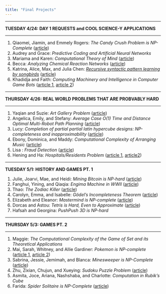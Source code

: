 ```yaml
---
title: "Final Projects"
---
```


<hr>
**TUESDAY 4/24: DAY 1 REQUESTS and COOL SCIENCE-Y APPLICATIONS**
<hr>
1. Qiaomei, Jiamin, and Emmely Rogers: _The Candy Crush Problem is NP-Complete_ ([article](https://arxiv.org/abs/1403.1911))
2. Audrey and Grace: _Predictive Coding and Artificial Neural Networks_
3. Mariama and Karen: _Computational Theory of Mind_ ([article](https://en.wikipedia.org/wiki/Computational_theory_of_mind))
4. Becca: _Analyzing Chemical Reaction Networks_ ([article](https://jsystchem.springeropen.com/track/pdf/10.1186/1759-2208-3-1))
5. Katrina, Alice, Max, and Julia Chen: _[Recursive syntactic pattern learning by songbirds](https://granieri.github.io/songbird-syntax/)_ ([article](https://www.ncbi.nlm.nih.gov/pmc/articles/PMC2653278/))
6. Khadidja and Faith: _Computing Machinery and Intelligence in Computer Game Bots_ ([article 1](https://link.springer.com/content/pdf/10.1007%2F978-1-4020-6710-5.pdf), [article 2](https://ieeexplore.ieee.org/stamp/stamp.jsp?tp=&arnumber=5247069))

<hr>
**THURSDAY 4/26: REAL WORLD PROBLEMS THAT ARE PROBVABLY HARD**
<hr>
1. Yaqian and Suzie: _Art Gallery Problem_ ([article](https://en.wikipedia.org/wiki/Art_gallery_problem))
2. Angelica, Emily, and Stefany: _Average Case O(1) Time and Distance Optimal Multi-Robot Path Planning_ ([article](https://arxiv.org/pdf/1706.07255.pdf))
3. Lucy: _Completion of partial partial latin hypercube designs: NP-completeness and inapproximability_ ([article](https://www.sciencedirect.com/science/article/pii/S0304397518300409))
4. Ebony, Dominica, and Maddy: _Computational Complexity of Arranging Music_ ([article](https://arxiv.org/pdf/1607.04220.pdf))
5. Lisa : _Fraud Detection_ ([article](http://www.cs.tau.ac.il/~milo/projects/modas/papers/rudolf.pdf))
6. Hening and Ha: _Hospitals/Residents Problem_ ([article 1](https://web.stanford.edu/~alroth/papers/rothperansonaer.PDF), [article2](https://pdfs.semanticscholar.org/8629/806af545d3828a9f70dcf7d379f7cfbd5d32.pdf))

<hr>
**TUESDAY 5/1: HISTORY AND GAMES PT. 1**
</hr>
1. Julie, Joarvi, Mae, and Heidi: _Mining Bitcoin is NP-hard_ ([article](https://freedom-to-tinker.com/2014/10/27/bitcoin-mining-is-np-hard/))
2. Fanghui, Yining, and Qiaqia: _Engima Machine in WWII_ ([article](https://en.wikipedia.org/wiki/Cryptanalysis_of_the_Enigma))
3. Thao: _The Zodiac Killer_ ([article](https://www.history.com/news/the-zodiac-ciphers-what-we-know))
4. Carolyn, Emma, and Isabelle: _Gödel’s Incompleteness Theorem_ ([article](https://en.wikipedia.org/wiki/G%C3%B6del%27s_incompleteness_theorems))
5. Elizabeth and Eleanor: _Mastermind is NP-complete_ ([article](https://notendur.hi.is/hh/kennsla/rrr/h06/mastermind.pdf))
6. Dorcas and Astou: _Tetris is Hard, Even to Approximate_ ([article](https://link.springer.com/chapter/10.1007/3-540-45071-8_36))
7. Hafsah and Georgina: _PushPush 3D is NP-hard_

<hr>
**THURSDAY 5/3: GAMES PT. 2**
<hr>
1. Maggie: _The Computational Complexity of the Game of Set and its Theoretical Applications_
2. Mai, Sarah, Whitney, and Allie Gardiner: _Pokemon is NP-complete_ ([article 1](https://arxiv.org/pdf/1203.1895.pdf), [article 2](https://arxiv.org/pdf/1201.5298v1.pdf))
3. Sabrina, Jessie, Jemimah, and Blanca: _Minesweeper is NP-Complete_ ([article](http://web.mat.bham.ac.uk/R.W.Kaye/minesw/minesw.htm))
4. Zhu, Zixian, Chujun, and Xueying: _Sudoku Puzzle Problem_ ([article](http://www2.imm.dtu.dk/pubdb/views/edoc_download.php/5625/pdf/imm5625.pdf))
5. Asmita, Joce, Ariana, Nashshaba, and Charlotte: _Computation in Rubik’s Cube_ 
6. Farida: _Spider Solitaire is NP-Complete_ ([article](https://arxiv.org/abs/1110.1052))